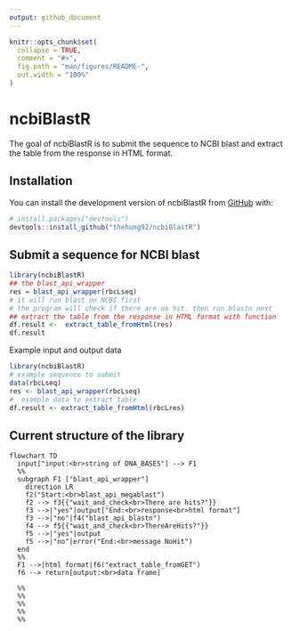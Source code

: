 ```yaml
---
output: github_document
---
```


<!-- README.md is generated from README.Rmd. Please edit that file -->

```r
knitr::opts_chunk$set(
  collapse = TRUE,
  comment = "#>",
  fig.path = "man/figures/README-",
  out.width = "100%"
)
```

# ncbiBlastR

<!-- badges: start -->
<!-- badges: end -->

The goal of ncbiBlastR is to submit the sequence to NCBI blast and extract the table from the response in HTML format.

## Installation

You can install the development version of ncbiBlastR from [GitHub](https://github.com/) with:

``` r
# install.packages("devtools")
devtools::install_github("thehung92/ncbiBlastR")
```

## Submit a sequence for NCBI blast

```r
library(ncbiBlastR)
## the blast_api_wrapper
res = blast_api_wrapper(rbcLseq)
# it will run blast on NCBI first
# the program will check if there are no hit. then run blastn next
## extract the table from the response in HTML format with function
df.result <-  extract_table_fromHtml(res)
df.result
```

Example input and output data

```r
library(ncbiBlastR)
# example sequence to submit
data(rbcLseq)
res <- blast_api_wrapper(rbcLseq)
#  example data to extract table
df.result <- extract_table_fromHtml(rbcLres)
```

## Current structure of the library

```mermaid
flowchart TD
  input["input:<br>string of DNA_BASES"] --> F1
  %%
  subgraph F1 ["blast_api_wrapper"]
    direction LR
    f2("Start:<br>blast_api_megablast")
    f2 --> f3{{"wait_and_check<br>There are hits?"}}
    f3 -->|"yes"|output["End:<br>response<br>html format"]
    f3 -->|"no"|f4("blast_api_blastn")
    f4 --> f5{{"wait_and_check<br>ThereAreHits?"}}
    f5 -->|"yes"|output
    f5 -->|"no"|error("End:<br>message NoHit")
  end
  %%
  F1 -->|html format|f6("extract_table_fromGET")
  f6 --> return[output:<br>data frame]

  %%
  %%
  %%
  %%
  %%
```
